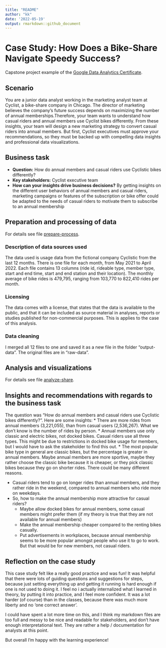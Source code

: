 ```yaml
---
title: "README"
author: "kk"
date: '2022-05-19'
output: rmarkdown::github_document
---
```


# Case Study: How Does a Bike-Share Navigate Speedy Success?
Capstone project example of the [Google Data Analytics Certificate](https://www.coursera.org/professional-certificates/google-data-analytics).

## Scenario
You are a junior data analyst working in the marketing analyst team at Cyclist, a bike-share company in Chicago. The director of marketing believes the company's future success depends on maximizing the number of annual memberships.Therefore, your team wants to understand how casual riders and annual members use Cyclist bikes differently. From these insights, your team will design a new marketing strategy to convert casual riders into annual members. But first, Cyclist executives must approve your recommendations, so they must be backed up with compelling data insights and professional data visualizations.

## Business task
* __Question:__ How do annual members and casual riders use Cyclistic bikes differently?
* __Key stakeholders:__ Cyclist executive team
* __How can your insights drive business decisions?__ By getting insights on the different user behaviors of annual members and casual riders, marketing campaigns or features of the subscription or bike offer could be adapted to the needs of casual riders to motivate them to subscribe to an annual membership

## Preparation and processing of data
For details see file [prepare-process](prepare-process.Rmd).

### Description of data sources used
The data used is usage data from the fictional company Cyclistic from the last 12 months. There is one file for each month, from May 2021 to April 2022. Each file contains 13 columns (ride id, rideable type, member type, start and end time, start and end station and their location). The monthly average of bike rides is 479,795, ranging from 103,770 to 822,410 rides per month.

### Licensing
The data comes with a license, that states that the data is available to the public, and that it can be included as source material in analyses, reports or studies published for non-commercial purposes. This is applies to the case of this analysis.

### Data cleaning 
I merged all 12 files to one and saved it as a new file in the folder "output-data". The original files are in "raw-data".

## Analysis and visualizations
For details see file [analyze-share](analyze-share.Rmd).

## Insights and recommendations with regards to the business task
The question was "How do annual members and casual riders use Cyclistic bikes differently?". Here are some insights:
* There are more rides from annual members (3,221,055), than from casual users (2,536,267). What we don't know is the number of rides by person.
* Annual members use only classic and electric bikes, not docked bikes. Casual riders use all three types. This might be due to restrictions in docked bike usage for members, but I would have to ask the stakeholder to find this out.
* The most popular bike type in general are classic bikes, but the percentage is greater in annual members. Maybe annual members are more sportive, maybe they rather choose the classic bike because it is cheaper, or they pick classic bikes because they go on shorter rides. There could be many different reasons.

* Casual riders tend to go on longer rides than annual members, and they rather ride in the weekend, compared to annual members who ride more on weekdays. 
* So, how to make the annual membership more attractive for casual riders? 
  * Maybe allow docked bikes for annual members, some casual members might prefer them (if my theory is true that they are not available for annual members)
  * Make the annual membership cheaper compared to the renting bikes casually. 
  * Put advertisements in workplaces, because annual membership seems to be more popular amongst people who use it to go to work. But that would be for new members, not casual riders. 
  
  
## Reflection on the case study
This case study felt like a really good practice and was fun! It was helpful that there were lots of guiding questions and suggestions for steps, because just setting everything up and getting it running is hard enough if one is not used to doing it. I feel no i actually internalized what I learned in theory, by putting it into practice, and I feel more confident. It was a lot harder (of course) than in the classes, because there was much more liberty and no 'one correct answer'. 

I could have spent a lot more time on this, and I think my markdown files are too full and messy to be nice and readable for stakeholders, and don't have enough interpretational text. They are rather a help / documentation for analysts at this point. 

But overall I'm happy with the learning experience!
